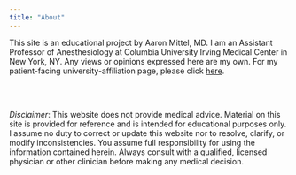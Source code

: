 ```yaml
---
title: "About"
---
```



This site is an educational project by Aaron Mittel, MD. I am an Assistant Professor of Anesthesiology at Columbia University Irving Medical Center in New York, NY. Any views or opinions expressed here are my own. For my patient-facing university-affiliation page, please click [here](https://www.anesthesiology.cuimc.columbia.edu/profile/aaron-m-mittel-md).

<br>
<br>

*Disclaimer*: This website does not provide medical advice. Material on this site is provided for reference and is intended for educational purposes only. I assume no duty to correct or update this website nor to resolve, clarify, or modify inconsistencies. You assume full responsibility for using the information contained herein. Always consult with a qualified, licensed physician or other clinician before making any medical decision.

<!-- Google tag (gtag.js) -->
<script async src="https://www.googletagmanager.com/gtag/js?id=G-63NPTTVTEF"></script>
<script>
  window.dataLayer = window.dataLayer || [];
  function gtag(){dataLayer.push(arguments);}
  gtag('js', new Date());

  gtag('config', 'G-63NPTTVTEF');
</script>